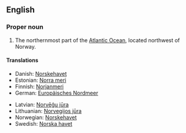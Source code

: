 ==English==

===Proper noun===
{{en-proper noun}}

# The northernmost part of the [[Atlantic Ocean]], located northwest of Norway.

====Translations====
{{top}}
*Danish: [[Norskehavet]] {{n}}
*Estonian: [[Norra meri]]
*Finnish: [[Norjanmeri]]
*German: [[Europäisches Nordmeer]] {{n}}
{{mid}}
*Latvian: [[Norvēģu jūra]]
*Lithuanian: [[Norvegijos jūra]]
*Norwegian: [[Norskehavet]] {{n}}
*Swedish: [[Norska havet]] {{n}}
{{bottom}}